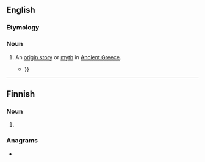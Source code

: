 ==English==

===Etymology===
{{bor|en|grc|αἴτιον|t=cause}}

===Noun===
{{en-noun|aitia}}

# {{lb|en|Ancient Greece}} An [[origin story]] or [[myth]] in [[Ancient Greece]].
#* {{quote-book|en|editors=David M. Halperin et al.|title=Before Sexuality|year=2020|publisher=Princeton University Press|pageurl=https://books.google.com/books?id=6EP_DwAAQBAJ&pg=PA123&dq=%22the+aition%22&hl=&cd=16&source=gbs_api#v=onepage&q=%22the%20aition%22&f=false|isbn=978-0-691-22133-5|page=123|passage=This helps us to understand why Greek initiatory rituals are so often accompanied by an explanatory story—technically, the '''''aition'''''—in which the god appears twice, as the adversary of the people and as their protector. These '''''aitia''''' typically follow a three-part scenario {{...}}}}

----

==Finnish==

===Noun===
{{head|fi|noun form}}

# {{fi-form of|case=genitive|pl=singular|aitio}}

===Anagrams===
* {{anagrams|fi|a=aiinot|Tainio}}